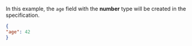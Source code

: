 In this example, the `age` field with the **number** type will be created in the specification.

  ```json
  {
"age": 42
  }
  ```